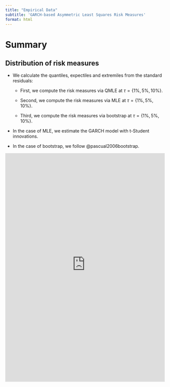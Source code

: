 ```yaml
---
title: "Empirical Data"
subtitle: 'GARCH-based Asymmetric Least Squares Risk Measures' 
format: html
---
```


# Summary

## Distribution of risk measures

- We calculate the quantiles, expectiles and extremiles from the standard residuals:

  - First, we compute the risk measures via QMLE at $\tau =\{1\%,5\%,10\%\}$.
  
  - Second, we compute the risk measures via MLE at $\tau =\{1\%,5\%,10\%\}$.
  
  - Third, we compute the risk measures via bootstrap at $\tau =\{1\%,5\%,10\%\}$.

- In the case of MLE, we estimate the GARCH model with t-Student innovations.

- In the case of bootstrap, we follow @pascual2006bootstrap.

```{=html}
 <iframe id="example1" src="https://victorhenriques.shinyapps.io/empirical/" style="border: none; width: 100%; height: 720px"></iframe>
```
